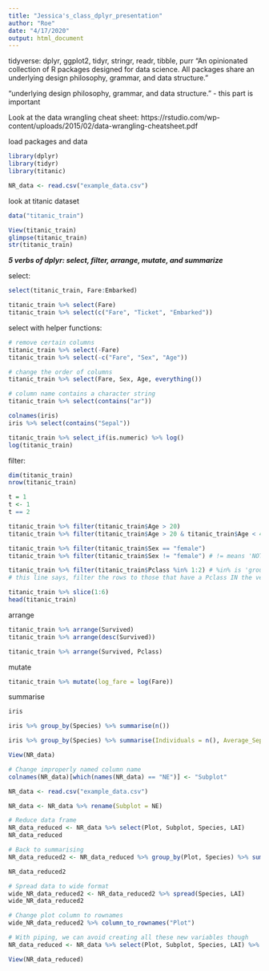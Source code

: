 ```yaml
---
title: "Jessica's_class_dplyr_presentation"
author: "Roe"
date: "4/17/2020"
output: html_document
---
```


tidyverse: dplyr, ggplot2, tidyr, stringr, readr, tibble, purr
"An opinionated collection of R packages designed for data science. All packages share an underlying design philosophy, grammar, and data structure." 

"underlying design philosophy, grammar, and data structure." - this part is important

Look at the data wrangling cheat sheet: https://rstudio.com/wp-content/uploads/2015/02/data-wrangling-cheatsheet.pdf

load packages and data
```r
library(dplyr)
library(tidyr)
library(titanic)

NR_data <- read.csv("example_data.csv")
```

look at titanic dataset
```r
data("titanic_train")

View(titanic_train)
glimpse(titanic_train)
str(titanic_train)
```

***5 verbs of dplyr: select, filter, arrange, mutate, and summarize***

select:
```r
select(titanic_train, Fare:Embarked)

titanic_train %>% select(Fare)
titanic_train %>% select(c("Fare", "Ticket", "Embarked"))
```

select with helper functions:
```r
# remove certain columns
titanic_train %>% select(-Fare)
titanic_train %>% select(-c("Fare", "Sex", "Age"))

# change the order of columns
titanic_train %>% select(Fare, Sex, Age, everything())

# column name contains a character string
titanic_train %>% select(contains("ar"))

colnames(iris)
iris %>% select(contains("Sepal"))

titanic_train %>% select_if(is.numeric) %>% log()
log(titanic_train)
```

filter:
```r
dim(titanic_train)
nrow(titanic_train)

t = 1
t <- 1
t == 2

titanic_train %>% filter(titanic_train$Age > 20)
titanic_train %>% filter(titanic_train$Age > 20 & titanic_train$Age < 40)

titanic_train %>% filter(titanic_train$Sex == "female")
titanic_train %>% filter(titanic_train$Sex != "female") # != means 'NOT EQUAL TO'

titanic_train %>% filter(titanic_train$Pclass %in% 1:2) # %in% is 'group membership' 
# this line says, filter the rows to those that have a Pclass IN the vector 1:2

titanic_train %>% slice(1:6)
head(titanic_train)
```

arrange
```r
titanic_train %>% arrange(Survived)
titanic_train %>% arrange(desc(Survived))

titanic_train %>% arrange(Survived, Pclass)
```

mutate
```r
titanic_train %>% mutate(log_fare = log(Fare))
```

summarise
```r
iris

iris %>% group_by(Species) %>% summarise(n())

iris %>% group_by(Species) %>% summarise(Individuals = n(), Average_Sepal_Length = mean(Sepal.Length)) %>% arrange(desc(Average_Sepal_Length))
```


```r
View(NR_data)

# Change improperly named column name
colnames(NR_data)[which(names(NR_data) == "NE")] <- "Subplot"

NR_data <- read.csv("example_data.csv")

NR_data <- NR_data %>% rename(Subplot = NE)

# Reduce data frame
NR_data_reduced <- NR_data %>% select(Plot, Subplot, Species, LAI)
NR_data_reduced

# Back to summarising
NR_data_reduced2 <- NR_data_reduced %>% group_by(Plot, Species) %>% summarise(LAI = sum(LAI/5))

NR_data_reduced2

# Spread data to wide format
wide_NR_data_reduced2 <- NR_data_reduced2 %>% spread(Species, LAI)
wide_NR_data_reduced2

# Change plot column to rownames
wide_NR_data_reduced2 %>% column_to_rownames("Plot")

# With piping, we can avoid creating all these new variables though
NR_data_reduced <- NR_data %>% select(Plot, Subplot, Species, LAI) %>% group_by(Plot, Species) %>% summarise(LAI = sum(LAI/5)) %>% spread(Species, LAI) %>% column_to_rownames("Plot")

View(NR_data_reduced)



```

